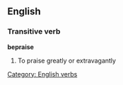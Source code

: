 ==English==

===Transitive verb===
'''bepraise'''

# To praise greatly or extravagantly

[[Category: English verbs]]